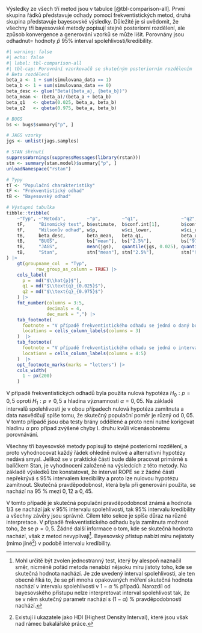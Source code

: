 
Výsledky ze všech tří metod jsou v tabulce [@tbl-comparison-all]. První skupina
řádků představuje odhady pomocí frekventistických metod, druhá skupina představuje
bayesovské výsledky. Důležité je si uvědomit, že všechny
tři bayesovské metody popisují stejné posteriorní rozdělení, ale způsob konvergence a
generování vzorků se může lišit. Porovnány jsou odhadnut= hodnoty $\hat p$ 
95% interval spolehlivosti/kredibility.

```{r }
#| warning: false
#| echo: false
#| label: tbl-comparison-all
#| tbl-cap: Porovnání vzorkovačů se skutečným posteriorním rozdělením
# Beta rozdělení
beta_a <- 1 + sum(simulovana_data == 1)
beta_b <- 1 + sum(simulovana_data == 0)
beta_desc <- glue("Beta({beta_a}, {beta_b})")
beta_mean <- (beta_a)/(beta_a + beta_b)
beta_q1   <- qbeta(0.025, beta_a, beta_b)
beta_q2   <- qbeta(0.975, beta_a, beta_b)

# BUGS
bs <- bugs$summary["p", ]

# JAGS vzorky
jgs <- unlist(jags.samples)

# STAN shrnutí
suppressWarnings(suppressMessages(library(rstan)))
stn <- summary(stan.model)$summary["p", ]
unloadNamespace("rstan")

# Typy
tT <- "Populační charakteristiky"
tF <- "Frekventistický odhad"
tB <- "Bayesovský odhad"

# Výstupní tabulka
tibble::tribble(
    ~"Typ", ~"Metoda",        ~"p",        ~"q1",                ~"q2",
    tF,     "Binomický test", b$estimate,  b$conf.int[1],        b$conf.int[2],
    tF,     "Wilsonův odhad", w$p,         w$ci_lower,           w$ci_upper,
    tB,     beta_desc,        beta_mean,   beta_q1,              beta_q2,
    tB,     "BUGS",           bs["mean"],  bs["2.5%"],           bs["97.5%"],
    tB,     "JAGS",           mean(jgs),   quantile(jgs, 0.025), quantile(jgs, 0.975),
    tB,     "Stan",           stn["mean"], stn["2.5%"],          stn["97.5%"]
) |> 
    gt(groupname_col  = "Typ",
           row_group_as_column = TRUE) |>
    cols_label(
      p =  md("$\\hat{p}$"),
      q1 = md("$\\text{q}_{0.025}$"),
      q2 = md("$\\text{q}_{0.975}$")
    ) |> 
    fmt_number(columns = 3:5,
               decimals = 4,
               dec_mark = ",") |>
    tab_footnote(
      footnote = "V případě frekventistického odhadu se jedná o daný bodový odhad, u bayesovských metod se jedná o střední hodnotu posteriorního rozdělení.",
      locations = cells_column_labels(columns = 3)
    )  |>
    tab_footnote(
      footnote = "V případě frekventistického odhadu se jedná o interval spolehlivosti, u bayesovských metod se jedná o interval kredibility.",
      locations = cells_column_labels(columns = 4:5)
    )  |>
    opt_footnote_marks(marks = "letters") |> 
    cols_width(
      1 ~ px(200)
    )
```

V případě frekventistických odhadů byla použita nulová hypotéza $H_0: p = 0,5$
oproti $H_1: p \neq 0,5$ a hladina významnosti $\alpha = 0,05$. Na základě
intervalů spolehlivosti je v obou případech nulová hypotéza zamítnuta a data
nasvědčují spíše tomu, že skutečný populační poměr je různý od $0,05$. V tomto
případě jsou oba testy brány oddělené a proto není nutné korigovat hladinu $\alpha$
pro případ zvýšené chyby I. druhu kvůli vícenásobnému porovnávání.

Všechny tři bayesovské metody popisují to stejné posteriorní rozdělení, a proto
vyhodnocovat každý řádek ohledně nulové a alternativní hypotézy nedává smysl.
Jelikož se v praktické části bude dále pracovat primárně s balíčkem Stan, je
vyhodnocení založené na výsledcích z této metody. Na základě výsledků lze 
konstatovat, že interval ROPE se z žádné části nepřekrývá s 95% intervalem
kredibility a proto lze nulovou hypotézu zamítnout. Skutečná pravděpodobnost,
která byla při generování použita, se nachází na 95 % mezi $0,12$ a $0,45$.

V tomto případě je skutečná populační pravděpodobnost známá a hodnota $1/3$
se nachází jak v 95% intervalu spolehlivosti, tak 95% intervalu kredibility a 
všechny závěry jsou správné. Cílem této sekce je spíše důraz na různé 
interpretace. V případě frekventistického odhadu byla zamítnuta možnost toho,
že se $p = 0,5$. Žádné další informace o tom, kde se skutečná hodnota nachází,
však z metod nevyplívají[^interp-freq-skutecna]. Bayesovský přístup nabízí
míru nejistoty (mimo jiné[^interp-bayes-dalsi]) v podobě intervalu kredibility.

[^interp-freq-skutecna]: Mohl určitě být zvolen jednostranný test, který by 
alespoň naznačil směr, nicméně pořád metoda nenabízí nějaoku míru jistoty toho,
kde se skutečná hodnota nachází. Je zde uvedený interval spolehlivosti, ale ten
obecně říká to, že se při mnoha opakovaných měření skutečná hodnota nachází v
intervalu spolehlivosti v $1 - \alpha$ % případů. Narozdíl od bayesovského
přístupu nelze interpretovat interval spolehlivost tak, že se v něm skutečný
parametr nachází s $(1 - \alpha)$ % pravděpodobností nachází.

[^interp-bayes-dalsi]: Existují i ukazatele jako HDI (Highest Density Interval),
které jsou však nad rámec bakalářské práce.